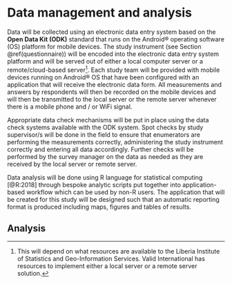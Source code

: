 # Data management and analysis {#data}

Data will be collected using an electronic data entry system based on the **Open Data Kit (ODK)** standard that runs on the Android® operating software (OS) platform for mobile devices. The study instrument (see Section \@ref(questionnaire)) will be encoded into the electronic data entry system platform and will be served out of either a local computer server or a remote/cloud-based server[^4]. Each study team will be provided with mobile devices running on Android® OS that have been configured with an application that will receive the electronic data form. All measurements and answers by respondents will then be recorded on the mobile devices and will then be transmitted to the local server or the remote server whenever there is a mobile phone and / or WiFi signal.

Appropriate data check mechanisms will be put in place using the data check systems available with the ODK system. Spot checks by study supervisor/s will be done in the field to ensure that enumerators are performing the measurements correctly, administering the study instrument correctly and entering all data accordingly. Further checks will be performed by the survey manager on the data as needed as they are received by the local server or remote server.

Data analysis will be done using R language for statistical computing [@R:2018] through bespoke analytic scripts put together into application-based workflow which can be used by non-R users. The application that will be created for this study will be designed such that an automatic reporting format is produced including maps, figures and tables of results.

## Analysis






[^4]: This will depend on what resources are available to the Liberia Institute of Statistics and Geo-Information Services. Valid International has resources to implement either a local server or a remote server solution.